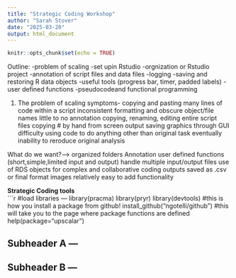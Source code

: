 ```yaml
---
title: "Strategic Coding Workshop"
author: "Sarah Stover"
date: "2025-03-20"
output: html_document
---
```


```r
knitr::opts_chunk$set(echo = TRUE)
```
Outline: 
-problem of scaling 
-set upin Rstudio
-orgnization or Rstudio project 
-annotation of script files and data files
-logging 
-saving and restoring R data objects 
-useful tools (progress bar, timer, padded labels)
-user defined functions 
-pseudocodeand functional programming 


1. The problem of scaling 
symptoms- 
  copying and pasting many lines of code within a script 
  inconsistent formatting and obscure object/file names 
  little to no annotation 
  copying, renaming, editing entire script files
  copying # by hand from screen output 
  saving graphics through GUI 
  difficulty using code to do anything other than original task 
  eventually inability to reroduce original analysis 
  
What do we want?--> organized folders 
                    Annotation 
                    user defined functions  (short,simple,limited input and output)
                    handle multiple input/output files
                    use of RDS objects for complex and collaborative coding 
                    outputs saved as .csv or final format images 
                    relatively easy to add functionality
              
              
**Strategic Coding tools**              
```r

#load libraries --- 
library(pracma)
library(pryr)
library(devtools)
#this is how you install a package from github!
install_github("ngotelli/github")
#this will take you to the page where package functions are defined
help(package="upscalar")

## Subheader A ---
## Subheader B ---







